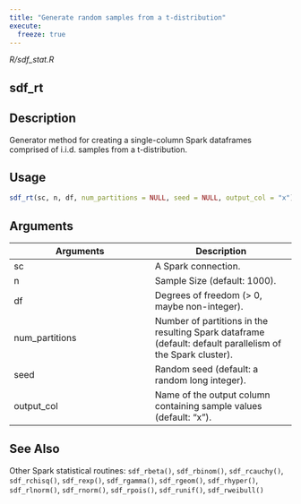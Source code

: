 ```yaml
---
title: "Generate random samples from a t-distribution"
execute:
  freeze: true
---
```


*R/sdf_stat.R*

## sdf_rt

## Description
Generator method for creating a single-column Spark dataframes comprised of i.i.d. samples from a t-distribution. 


## Usage
```r
sdf_rt(sc, n, df, num_partitions = NULL, seed = NULL, output_col = "x") 
```

## Arguments
|Arguments|Description|
|---|---|
| sc | A Spark connection. |
| n | Sample Size (default: 1000). |
| df | Degrees of freedom (> 0, maybe non-integer). |
| num_partitions | Number of partitions in the resulting Spark dataframe (default: default parallelism of the Spark cluster). |
| seed | Random seed (default: a random long integer). |
| output_col | Name of the output column containing sample values (default: "x"). |






## See Also
Other Spark statistical routines:  `sdf_rbeta()`, `sdf_rbinom()`, `sdf_rcauchy()`, `sdf_rchisq()`, `sdf_rexp()`, `sdf_rgamma()`, `sdf_rgeom()`, `sdf_rhyper()`, `sdf_rlnorm()`, `sdf_rnorm()`, `sdf_rpois()`, `sdf_runif()`, `sdf_rweibull()`

